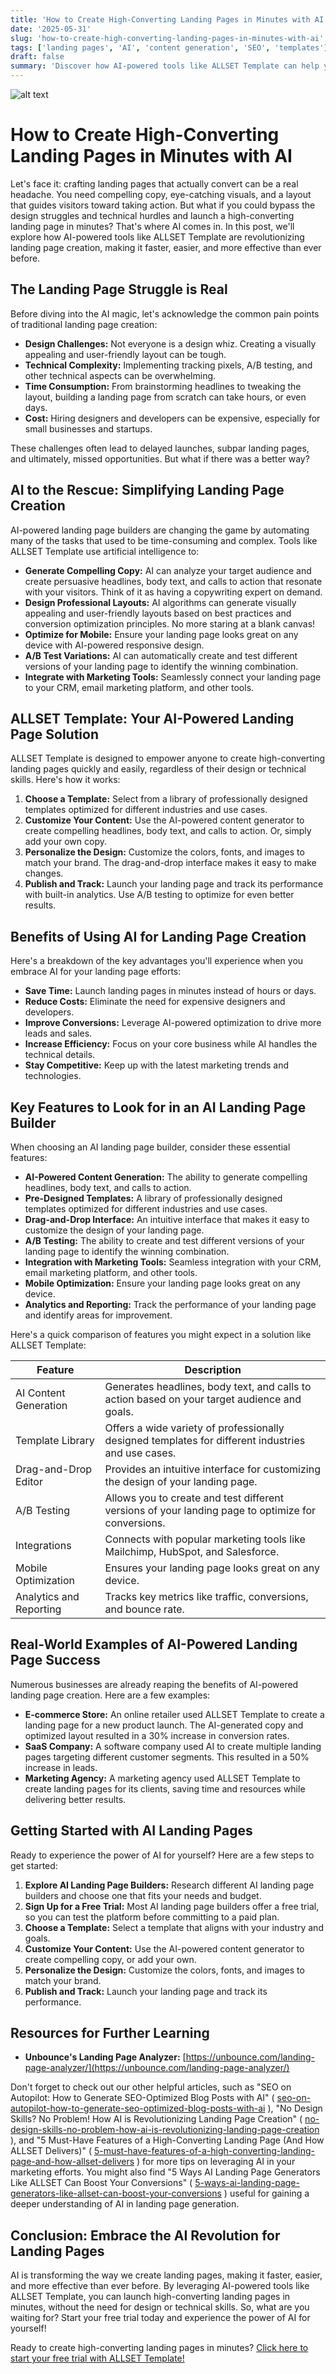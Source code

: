 ```yaml
---
title: 'How to Create High-Converting Landing Pages in Minutes with AI'
date: '2025-05-31'
slug: 'how-to-create-high-converting-landing-pages-in-minutes-with-ai'
tags: ['landing pages', 'AI', 'content generation', 'SEO', 'templates']
draft: false
summary: 'Discover how AI-powered tools like ALLSET Template can help you build professional landing pages quickly and easily, even without design or technical skills.'
---
```


![alt text](/static/images/blogs/how-to-create-high-converting-landing-pages-in-minutes-with-ai-hero.png)

# How to Create High-Converting Landing Pages in Minutes with AI

Let's face it: crafting landing pages that actually convert can be a real headache. You need compelling copy, eye-catching visuals, and a layout that guides visitors toward taking action. But what if you could bypass the design struggles and technical hurdles and launch a high-converting landing page in minutes? That's where AI comes in. In this post, we'll explore how AI-powered tools like ALLSET Template are revolutionizing landing page creation, making it faster, easier, and more effective than ever before.

## The Landing Page Struggle is Real

Before diving into the AI magic, let's acknowledge the common pain points of traditional landing page creation:

- **Design Challenges:** Not everyone is a design whiz. Creating a visually appealing and user-friendly layout can be tough.
- **Technical Complexity:** Implementing tracking pixels, A/B testing, and other technical aspects can be overwhelming.
- **Time Consumption:** From brainstorming headlines to tweaking the layout, building a landing page from scratch can take hours, or even days.
- **Cost:** Hiring designers and developers can be expensive, especially for small businesses and startups.

These challenges often lead to delayed launches, subpar landing pages, and ultimately, missed opportunities. But what if there was a better way?

## AI to the Rescue: Simplifying Landing Page Creation

AI-powered landing page builders are changing the game by automating many of the tasks that used to be time-consuming and complex. Tools like ALLSET Template use artificial intelligence to:

- **Generate Compelling Copy:** AI can analyze your target audience and create persuasive headlines, body text, and calls to action that resonate with your visitors. Think of it as having a copywriting expert on demand.
- **Design Professional Layouts:** AI algorithms can generate visually appealing and user-friendly layouts based on best practices and conversion optimization principles. No more staring at a blank canvas!
- **Optimize for Mobile:** Ensure your landing page looks great on any device with AI-powered responsive design.
- **A/B Test Variations:** AI can automatically create and test different versions of your landing page to identify the winning combination.
- **Integrate with Marketing Tools:** Seamlessly connect your landing page to your CRM, email marketing platform, and other tools.

## ALLSET Template: Your AI-Powered Landing Page Solution

ALLSET Template is designed to empower anyone to create high-converting landing pages quickly and easily, regardless of their design or technical skills. Here's how it works:

1.  **Choose a Template:** Select from a library of professionally designed templates optimized for different industries and use cases.
2.  **Customize Your Content:** Use the AI-powered content generator to create compelling headlines, body text, and calls to action. Or, simply add your own copy.
3.  **Personalize the Design:** Customize the colors, fonts, and images to match your brand. The drag-and-drop interface makes it easy to make changes.
4.  **Publish and Track:** Launch your landing page and track its performance with built-in analytics. Use A/B testing to optimize for even better results.

## Benefits of Using AI for Landing Page Creation

Here's a breakdown of the key advantages you'll experience when you embrace AI for your landing page efforts:

- **Save Time:** Launch landing pages in minutes instead of hours or days.
- **Reduce Costs:** Eliminate the need for expensive designers and developers.
- **Improve Conversions:** Leverage AI-powered optimization to drive more leads and sales.
- **Increase Efficiency:** Focus on your core business while AI handles the technical details.
- **Stay Competitive:** Keep up with the latest marketing trends and technologies.

## Key Features to Look for in an AI Landing Page Builder

When choosing an AI landing page builder, consider these essential features:

- **AI-Powered Content Generation:** The ability to generate compelling headlines, body text, and calls to action.
- **Pre-Designed Templates:** A library of professionally designed templates optimized for different industries and use cases.
- **Drag-and-Drop Interface:** An intuitive interface that makes it easy to customize the design of your landing page.
- **A/B Testing:** The ability to create and test different versions of your landing page to identify the winning combination.
- **Integration with Marketing Tools:** Seamless integration with your CRM, email marketing platform, and other tools.
- **Mobile Optimization:** Ensure your landing page looks great on any device.
- **Analytics and Reporting:** Track the performance of your landing page and identify areas for improvement.

Here's a quick comparison of features you might expect in a solution like ALLSET Template:

| Feature                 | Description                                                                                        |
| ----------------------- | -------------------------------------------------------------------------------------------------- |
| AI Content Generation   | Generates headlines, body text, and calls to action based on your target audience and goals.       |
| Template Library        | Offers a wide variety of professionally designed templates for different industries and use cases. |
| Drag-and-Drop Editor    | Provides an intuitive interface for customizing the design of your landing page.                   |
| A/B Testing             | Allows you to create and test different versions of your landing page to optimize for conversions. |
| Integrations            | Connects with popular marketing tools like Mailchimp, HubSpot, and Salesforce.                     |
| Mobile Optimization     | Ensures your landing page looks great on any device.                                               |
| Analytics and Reporting | Tracks key metrics like traffic, conversions, and bounce rate.                                     |

## Real-World Examples of AI-Powered Landing Page Success

Numerous businesses are already reaping the benefits of AI-powered landing page creation. Here are a few examples:

- **E-commerce Store:** An online retailer used ALLSET Template to create a landing page for a new product launch. The AI-generated copy and optimized layout resulted in a 30% increase in conversion rates.
- **SaaS Company:** A software company used AI to create multiple landing pages targeting different customer segments. This resulted in a 50% increase in leads.
- **Marketing Agency:** A marketing agency used ALLSET Template to create landing pages for its clients, saving time and resources while delivering better results.

## Getting Started with AI Landing Pages

Ready to experience the power of AI for yourself? Here are a few steps to get started:

1.  **Explore AI Landing Page Builders:** Research different AI landing page builders and choose one that fits your needs and budget.
2.  **Sign Up for a Free Trial:** Most AI landing page builders offer a free trial, so you can test the platform before committing to a paid plan.
3.  **Choose a Template:** Select a template that aligns with your industry and goals.
4.  **Customize Your Content:** Use the AI-powered content generator to create compelling copy, or add your own.
5.  **Personalize the Design:** Customize the colors, fonts, and images to match your brand.
6.  **Publish and Track:** Launch your landing page and track its performance.

## Resources for Further Learning

- **Unbounce's Landing Page Analyzer:** [https://unbounce.com/landing-page-analyzer/](https://unbounce.com/landing-page-analyzer/)

Don't forget to check out our other helpful articles, such as "SEO on Autopilot: How to Generate SEO-Optimized Blog Posts with AI" ( [seo-on-autopilot-how-to-generate-seo-optimized-blog-posts-with-ai](seo-on-autopilot-how-to-generate-seo-optimized-blog-posts-with-ai) ), "No Design Skills? No Problem! How AI is Revolutionizing Landing Page Creation" ( [no-design-skills-no-problem-how-ai-is-revolutionizing-landing-page-creation](no-design-skills-no-problem-how-ai-is-revolutionizing-landing-page-creation) ), and "5 Must-Have Features of a High-Converting Landing Page (And How ALLSET Delivers)" ( [5-must-have-features-of-a-high-converting-landing-page-and-how-allset-delivers](5-must-have-features-of-a-high-converting-landing-page-and-how-allset-delivers) ) for more tips on leveraging AI in your marketing efforts. You might also find "5 Ways AI Landing Page Generators Like ALLSET Can Boost Your Conversions" ( [5-ways-ai-landing-page-generators-like-allset-can-boost-your-conversions](5-ways-ai-landing-page-generators-like-allset-can-boost-your-conversions) ) useful for gaining a deeper understanding of AI in landing page generation.

## Conclusion: Embrace the AI Revolution for Landing Pages

AI is transforming the way we create landing pages, making it faster, easier, and more effective than ever before. By leveraging AI-powered tools like ALLSET Template, you can launch high-converting landing pages in minutes, without the need for design or technical skills. So, what are you waiting for? Start your free trial today and experience the power of AI for yourself!

Ready to create high-converting landing pages in minutes? [Click here to start your free trial with ALLSET Template!](/#cta)
